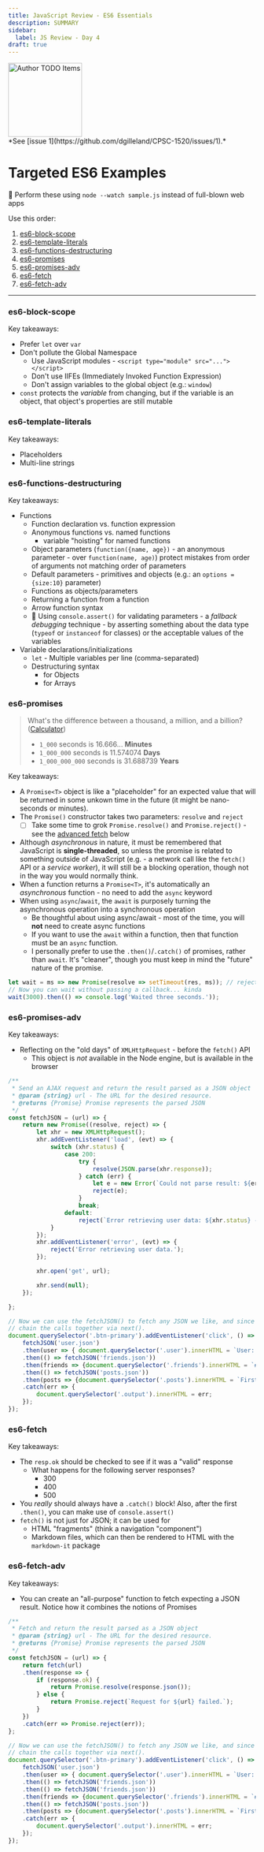 ```yaml
---
title: JavaScript Review - ES6 Essentials
description: SUMMARY
sidebar:
  label: JS Review - Day 4
draft: true
---
```



<Image src={todo} alt="Author TODO Items" class="float-end ml-3" width="150" />
<Aside title="Work-In-Progress (WIP)" type="caution">
*See [issue 1](https://github.com/dgilleland/CPSC-1520/issues/1).*
</Aside>

# Targeted ES6 Examples

🎉 Perform these using `node --watch sample.js` instead of full-blown web apps

Use this order:

1. [es6-block-scope](#es6-block-scope)
1. [es6-template-literals](#es6-template-literals)
1. [es6-functions-destructuring](#es6-functions-destructuring)
1. [es6-promises](#es6-promises)
1. [es6-promises-adv](#es6-promises-adv)
1. [es6-fetch](#es6-fetch)
1. [es6-fetch-adv](#es6-fetch-adv)

----

### es6-block-scope

Key takeaways:

- Prefer `let` over `var`
- Don't pollute the Global Namespace
  - Use JavaScript modules - `<script type="module" src="..."></script>`
  - Don't use IIFEs (Immediately Invoked Function Expression)
  - Don't assign variables to the global object (e.g.: `window`)
- `const` protects the *variable* from changing, but if the variable is an object, that object's properties are still mutable

### es6-template-literals

Key takeaways:

- Placeholders
- Multi-line strings


### es6-functions-destructuring

Key takeaways:

- Functions
  - Function declaration vs. function expression
  - Anonymous functions vs. named functions
    - variable "hoisting" for named functions
  - Object parameters (`function({name, age})` - an anonymous parameter - over `function(name, age)`) protect mistakes from order of arguments not matching order of parameters
  - Default parameters - primitives and objects (e.g.: an `options = {size:10}` parameter)
  - Functions as objects/parameters
  - Returning a function from a function    
  - Arrow function syntax
  - 🎉 Using `console.assert()` for validating parameters - a *fallback debugging* technique - by asserting something about the data type (`typeof` or `instanceof` for classes) or the acceptable values of the variables
- Variable declarations/initializations
  - `let` - Multiple variables per line (comma-separated)
  - Destructuring syntax
    - for Objects
    - for Arrays


### es6-promises

> What's the difference between a thousand, a million, and a billion? ([Calculator](https://www.calculateme.com/time/))
>
> - `1_000` seconds is 16.666... **Minutes**
> - `1_000_000` seconds is 11.574074 **Days**
> - `1_000_000_000` seconds is 31.688739 **Years**

Key takeaways:

- A `Promise<T>` object is like a "placeholder" for an expected value that will be returned in some unkown time in the future (it might be nano-seconds or minutes).
- The `Promise()` constructor takes two parameters: `resolve` and `reject`
  - [ ] Take some time to grok `Promise.resolve()` and `Promise.reject()` - see the [advanced fetch](#es6-fetch-adv) below
- Although *asynchronous* in nature, it must be remembered that JavaScript is **single-threaded**, so unless the promise is related to something outside of JavaScript (e.g. - a network call like the `fetch()` API or a *service worker*), it will still be a blocking operation, though not in the way you would normally think.
- When a function returns a `Promise<T>`, it's automatically an *asynchronous* function - no need to add the `async` keyword
- When using `async`/`await`, the `await` is purposely turning the asynchronous operation into a synchronous operation
  - Be thoughtful about using async/await - most of the time, you will **not** need to create async functions
  - If you want to use the `await` within a function, then that function must be an `async` function.
  - I personally prefer to use the `.then()`/`.catch()` of promises, rather than `await`. It's "cleaner", though you must keep in mind the "future" nature of the promise.

```js
let wait = ms => new Promise(resolve => setTimeout(res, ms)); // reject not needed, cuz setTimeout doesn't really fail
// Now you can wait without passing a callback... kinda
wait(3000).then(() => console.log('Waited three seconds.'));
```

### es6-promises-adv

Key takeaways:

- Reflecting on the "old days" of `XMLHttpRequest` - before the `fetch()` API
  - This object is *not* available in the Node engine, but is available in the browser

```js
/**
 * Send an AJAX request and return the result parsed as a JSON object
 * @param {string} url - The URL for the desired resource.
 * @returns {Promise} Promise represents the parsed JSON  
 */
const fetchJSON = (url) => {
    return new Promise((resolve, reject) => {
        let xhr = new XMLHttpRequest();
        xhr.addEventListener('load', (evt) => {
            switch (xhr.status) {
                case 200:
                    try {
                        resolve(JSON.parse(xhr.response));
                    } catch (err) {
                        let e = new Error(`Could not parse result: ${err}.`);
                        reject(e);
                    }
                    break;
                default:
                    reject(`Error retrieving user data: ${xhr.status} - ${xhr.statusText}.`);
            }
        });
        xhr.addEventListener('error', (evt) => {
            reject('Error retrieving user data.');
        });

        xhr.open('get', url);

        xhr.send(null);
    });

};

// Now we can use the fetchJSON() to fetch any JSON we like, and since it's a Promise, we can
// chain the calls together via next().
document.querySelector('.btn-primary').addEventListener('click', () => {
    fetchJSON('user.json')
    .then(user => { document.querySelector('.user').innerHTML = `User: ${user.name}`; })
    .then(() => fetchJSON('friends.json'))
    .then(friends => {document.querySelector('.friends').innerHTML = `#Friends: ${friends.length}`})
    .then(() => fetchJSON('posts.json'))
    .then(posts => {document.querySelector('.posts').innerHTML = `First Post: ${posts[0].title}`})
    .catch(err => {
        document.querySelector('.output').innerHTML = err;
    });
});
```


### es6-fetch

Key takeaways:

- The `resp.ok` should be checked to see if it was a "valid" response
  - What happens for the following server responses?
    - 300
    - 400
    - 500
- You *really* should always have a `.catch()` block! Also, after the first `.then()`, you can make use of `console.assert()`
- `fetch()` is not just for JSON; it can be used for
  - HTML "fragments" (think a navigation "component")
  - Markdown files, which can then be rendered to HTML with the `markdown-it` package

### es6-fetch-adv

Key takeaways:

- You can create an "all-purpose" function to fetch expecting a JSON result. Notice how it combines the notions of Promises

```js
/**
 * Fetch and return the result parsed as a JSON object
 * @param {string} url - The URL for the desired resource.
 * @returns {Promise} Promise represents the parsed JSON  
 */
const fetchJSON = (url) => {
    return fetch(url)
    .then(response => {
        if (response.ok) {
            return Promise.resolve(response.json());
        } else {
            return Promise.reject(`Request for ${url} failed.`);
        }
    })
    .catch(err => Promise.reject(err));
};

// Now we can use the fetchJSON() to fetch any JSON we like, and since it's a Promise, we can
// chain the calls together via next().
document.querySelector('.btn-primary').addEventListener('click', () => {
    fetchJSON('user.json')
    .then(user => { document.querySelector('.user').innerHTML = `User: ${user.name}`; })
    .then(() => fetchJSON('friends.json'))
    .then(() => fetchJSON('friends.json'))
    .then(friends => {document.querySelector('.friends').innerHTML = `#Friends: ${friends.length}`})
    .then(() => fetchJSON('posts.json'))
    .then(posts => {document.querySelector('.posts').innerHTML = `First Post: ${posts[0].title}`})
    .catch(err => {
        document.querySelector('.output').innerHTML = err;
    });
});
```



